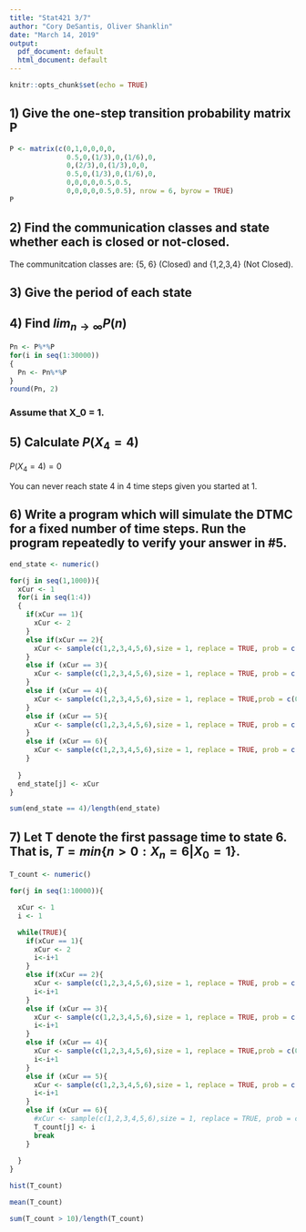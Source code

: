 ```yaml
---
title: "Stat421 3/7"
author: "Cory DeSantis, Oliver Shanklin"
date: "March 14, 2019"
output:
  pdf_document: default
  html_document: default
---
```


```r
knitr::opts_chunk$set(echo = TRUE)
```

## 1) Give the one-step transition probability matrix P

```r
P <- matrix(c(0,1,0,0,0,0,
              0.5,0,(1/3),0,(1/6),0,
              0,(2/3),0,(1/3),0,0,
              0.5,0,(1/3),0,(1/6),0,
              0,0,0,0,0.5,0.5,
              0,0,0,0,0.5,0.5), nrow = 6, byrow = TRUE)
P

```

## 2) Find the communication classes and state whether each is closed or not-closed.

The communitcation classes are: \{5, 6\} (Closed) and \{1,2,3,4\} (Not Closed).

## 3) Give the period of each state

\begin{tabular}{ c c c c c c c }
State & 1 & 2 & 3 & 4 & 5 & 6 \\ 
- & - & - & - & - & - & - \\
Period & 2 & 2 & 2 & 2 & 1 & 1
\end{tabular}

## 4) Find $lim_{n\to\infty} P(n)$

```r

Pn <- P%*%P
for(i in seq(1:30000))
{
  Pn <- Pn%*%P
}
round(Pn, 2)


```


### Assume that X_0 = 1.

## 5) Calculate $P(X_4 = 4)$

$P(X_4 = 4) = 0$

You can never reach state 4 in 4 time steps given you started at 1.

## 6) Write a program which will simulate the DTMC for a fixed number of time steps. Run the program repeatedly to verify your answer in #5.

```r
end_state <- numeric()

for(j in seq(1,1000)){
  xCur <- 1
  for(i in seq(1:4))
  {
    if(xCur == 1){
      xCur <- 2
    }
    else if(xCur == 2){
      xCur <- sample(c(1,2,3,4,5,6),size = 1, replace = TRUE, prob = c(0.5,0,(1/3),0,(1/6),0))
    }
    else if (xCur == 3){
      xCur <- sample(c(1,2,3,4,5,6),size = 1, replace = TRUE, prob = c(0,(2/3),0,(1/3),0,0))
    }
    else if (xCur == 4){
      xCur <- sample(c(1,2,3,4,5,6),size = 1, replace = TRUE,prob = c(0.5,0,(1/3),0,(1/6),0))
    }
    else if (xCur == 5){
      xCur <- sample(c(1,2,3,4,5,6),size = 1, replace = TRUE, prob = c(0,0,0,0,0.5,0.5))
    }
    else if (xCur == 6){
      xCur <- sample(c(1,2,3,4,5,6),size = 1, replace = TRUE, prob = c(0,0,0,0,0.5,0.5))
    }
  
  }
  end_state[j] <- xCur
}

sum(end_state == 4)/length(end_state)
```



## 7) Let T denote the first passage time to state 6. That is, $T = min\{n > 0 : X_n = 6|X_0 = 1\}$.


```r

T_count <- numeric()

for(j in seq(1:10000)){

  xCur <- 1
  i <- 1

  while(TRUE){
    if(xCur == 1){
      xCur <- 2
      i<-i+1
    }
    else if(xCur == 2){
      xCur <- sample(c(1,2,3,4,5,6),size = 1, replace = TRUE, prob = c(0.5,0,(1/3),0,(1/6),0))
      i<-i+1
    }
    else if (xCur == 3){
      xCur <- sample(c(1,2,3,4,5,6),size = 1, replace = TRUE, prob = c(0,(2/3),0,(1/3),0,0))
      i<-i+1
    }
    else if (xCur == 4){
      xCur <- sample(c(1,2,3,4,5,6),size = 1, replace = TRUE,prob = c(0.5,0,(1/3),0,(1/6),0))
      i<-i+1
    }
    else if (xCur == 5){
      xCur <- sample(c(1,2,3,4,5,6),size = 1, replace = TRUE, prob = c(0,0,0,0,0.5,0.5))
      i<-i+1
    }
    else if (xCur == 6){
      #xCur <- sample(c(1,2,3,4,5,6),size = 1, replace = TRUE, prob = c(0,0,0,0,0.5,0.5))
      T_count[j] <- i
      break
    }
  
  }
}

hist(T_count)

mean(T_count)

sum(T_count > 10)/length(T_count)

```



